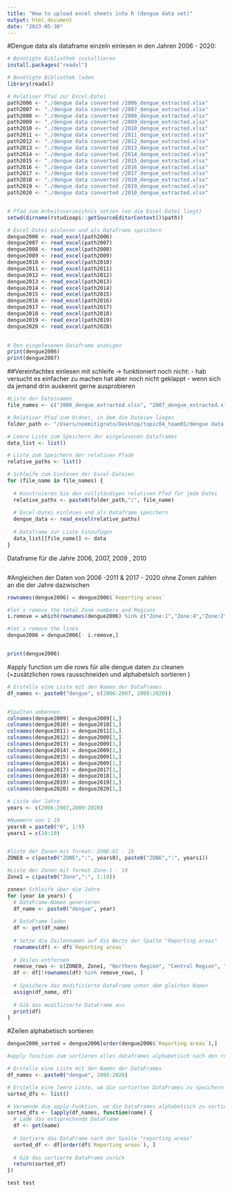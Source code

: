 ```yaml
---
title: "How to upload excel sheets into R (dengue data set)"
output: html_document
date: "2023-05-30"
---
```


#Dengue data als dataframe einzeln einlesen in den Jahren 2006 - 2020:

```r
# Benötigte Bibliothek installieren
install.packages("readxl")
```

```r
# Benötigte Bibliothek laden
library(readxl)

# Relativer Pfad zur Excel-Datei
path2006 <- "./dengue data converted /2006_dengue_extracted.xlsx" 
path2007 <- "./dengue data converted /2007_dengue_extracted.xlsx"
path2008 <- "./dengue data converted /2008_dengue_extracted.xlsx" 
path2009 <- "./dengue data converted /2009_dengue_extracted.xlsx"
path2010 <- "./dengue data converted /2010_dengue_extracted.xlsx" 
path2011 <- "./dengue data converted /2011_dengue_extracted.xlsx"
path2012 <- "./dengue data converted /2012_dengue_extracted.xlsx" 
path2013 <- "./dengue data converted /2013_dengue_extracted.xlsx"
path2014 <- "./dengue data converted /2014_dengue_extracted.xlsx" 
path2015 <- "./dengue data converted /2015_dengue_extracted.xlsx"
path2016 <- "./dengue data converted /2016_dengue_extracted.xlsx" 
path2017 <- "./dengue data converted /2017_dengue_extracted.xlsx"
path2018 <- "./dengue data converted /2018_dengue_extracted.xlsx" 
path2019 <- "./dengue data converted /2019_dengue_extracted.xlsx"
path2020 <- "./dengue data converted /2010_dengue_extracted.xlsx" 


# Pfad zum Arbeitsverzeichnis setzen (wo die Excel-Datei liegt)
setwd(dirname(rstudioapi::getSourceEditorContext()$path))

# Excel-Datei einlesen und als Dataframe speichern
dengue2006 <- read_excel(path2006)
dengue2007 <- read_excel(path2007)
dengue2008 <- read_excel(path2008)
dengue2009 <- read_excel(path2009)
dengue2010 <- read_excel(path2010)
dengue2011 <- read_excel(path2011)
dengue2012 <- read_excel(path2012)
dengue2013 <- read_excel(path2013)
dengue2014 <- read_excel(path2014)
dengue2015 <- read_excel(path2015)
dengue2016 <- read_excel(path2016)
dengue2017 <- read_excel(path2017)
dengue2018 <- read_excel(path2018)
dengue2019 <- read_excel(path2019)
dengue2020 <- read_excel(path2020)

 
# Den eingelesenen Dataframe anzeigen
print(dengue2006)
print(dengue2007)
```
##Vereinfachtes einlesen mit schleife -> funktioniert noch nicht: 
- hab versucht es einfacher zu machen hat aber noch nicht geklappt 
- wenn sich da jemand drin auskennt gerne ausprobieren 
```r
#Liste der Dateinamen
file_names <- c("2006_dengue_extracted.xlsx", "2007_dengue_extracted.xlsx", "2009_dengue_extracted.xlsx", "2010_dengue_extracted.xlsx", "2011_dengue_extracted.xlsx", "2012_dengue_extracted.xlsx", "2013_dengue_extracted.xlsx", "2014_dengue_extracted.xlsx", "2015_dengue_extracted.xlsx", "2016_dengue_extracted.xlsx", "2017_dengue_extracted.xlsx", "2018_dengue_extracted.xlsx", "2019_dengue_extracted.xlsx","2020_dengue_extracted.xlsx")

# Relativer Pfad zum Ordner, in dem die Dateien liegen
folder_path <- "/Users/noemitigrato/Desktop/topic04_team01/dengue data converted"

# Leere Liste zum Speichern der eingelesenen Dataframes
data_list <- list()

# Liste zum Speichern der relativen Pfade
relative_paths <- list()

# Schleife zum Einlesen der Excel-Dateien
for (file_name in file_names) {
  
  # Konstruieren Sie den vollständigen relativen Pfad für jede Datei
  relative_paths <- paste0(folder_path,"/", file_name)
  
  # Excel-Datei einlesen und als Dataframe speichern
  dengue_data <- read_excel(relative_paths)
  
  # Dataframe zur Liste hinzufügen
  data_list[[file_name]] <- data
}
```

Dataframe für die Jahre 2006, 2007, 2009 , 2010 
```r
 
```



#Angleichen der Daten von 2006 -2011 & 2017 - 2020 ohne Zonen zahlen an die der Jahre dazwischen
```r
rownames(dengue2006) = dengue2006$`Reporting areas`

#let`s remove the total Zone numbers and Regions 
i.remove = which(rownames(dengue2006) %in% c("Zone:1","Zone:4","Zone:2","Zone:5","Zone:6", "Zone:3","Zone:7", "Zone:8", "Zone:9", "Zone:10", "Zone:11", "Zone:12", "Zone:13", "Zone:14", "Zone:15", "Zone:16", "Zone:17", "Zone:18", "Zone:20", "Northern Region", "Central Region", "Southern Region", "North-Eastern Region","Total"))

#let´s remove the lines 
dengue2006 = dengue2006[- i.remove,]


print(dengue2006)
```


#apply function um die rows für alle dengue daten zu cleanen (=zusätzlichen rows rausschneiden und alphabetsich sortieren )

```r
# Erstelle eine Liste mit den Namen der DataFrames
df_names <- paste0("dengue", c(2006:2007, 2009:2020))


#Spalten umbennen 
colnames(dengue2009) = dengue2009[1,]
colnames(dengue2010) = dengue2010[1,]
colnames(dengue2011) = dengue2011[1,]
colnames(dengue2012) = dengue2009[1,]
colnames(dengue2013) = dengue2009[1,]
colnames(dengue2014) = dengue2009[1,]
colnames(dengue2015) = dengue2009[1,]
colnames(dengue2016) = dengue2009[1,]
colnames(dengue2017) = dengue2017[1,]
colnames(dengue2018) = dengue2018[1,]
colnames(dengue2019) = dengue2019[1,]
colnames(dengue2020) = dengue2020[1,]
```

```r
# Liste der Jahre
years <- c(2006:2007,2009:2020)

#Nummern von 1-19
years0 = paste0("0", 1:9)
years1 = c(10:19)


#liste der Zonen mit format: ZONE:01 - 19 
ZONE0 = c(paste0("ZONE",":", years0), paste0("ZONE",":", years1)) 

#Liste der Zonen mit format Zone:1 - 19 
Zone1 = c(paste0("Zone",":", 1:19))

zones# Schleife über die Jahre
for (year in years) {
  # DataFrame-Namen generieren
  df_name <- paste0("dengue", year)
  
  # DataFrame laden
  df <- get(df_name)
  
  # Setze die Zeilennamen auf die Werte der Spalte "Reporting areas"
  rownames(df) <- df$`Reporting areas`
  
  # Zeilen entfernen
  remove_rows <- c(ZONE0, Zone1, "Northern Region", "Central Region", "Southern Region", "North-Eastern Region","Total", "Reporting areas")
  df <- df[!rownames(df) %in% remove_rows, ]
  
  # Speichere das modifizierte DataFrame unter dem gleichen Namen
  assign(df_name, df)
  
  # Gib das modifizierte DataFrame aus
  print(df)
}
```


#Zeilen alphabetisch sortieren 
```r

dengue2006_sorted = dengue2006[order(dengue2006$`Reporting areas`),]

#apply function zum sortieren alles dataframes alphabetisch nach den reporting areas: 

# Erstelle eine Liste mit den Namen der DataFrames
df_names <- paste0("dengue", 2006:2020)

# Erstelle eine leere Liste, um die sortierten DataFrames zu speichern
sorted_dfs <- list()

# Verwende die apply-Funktion, um die DataFrames alphabetisch zu sortieren
sorted_dfs <- lapply(df_names, function(name) {
  # Lade das entsprechende DataFrame
  df <- get(name)
  
  # Sortiere das DataFrame nach der Spalte "reporting areas"
  sorted_df <- df[order(df$`Reporting areas`), ]
  
  # Gib das sortierte DataFrame zurück
  return(sorted_df)
})

test test 
```

